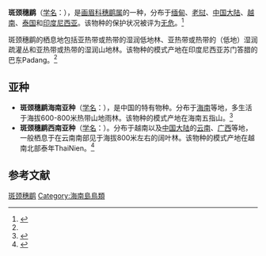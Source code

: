 {{Speciesbox
| name = 斑颈穗鹛
| image = 
| status = LC | status_system = IUCN3.1
| genus = Stachyris
| species = striolata
| authority = Müller, 1835<ref name='id3546'>{{cite web| url =http://www.bioinfo.cn/db05/BjdwSpecies.php?action=view&id=3546| title =斑颈穗鹛| work =《中国动物物种编目数据库》| publisher =中国科学院微生物研究所| author =中国科学院动物研究所| accessdate =2009-04-04| deadurl =yes| archiveurl =https://web.archive.org/web/20160305015924/http://www.bioinfo.cn/db05/BjdwSpecies.php?action=view&id=3546| archivedate =2016-03-05}}</ref>
| range_map = 
}}

'''斑颈穗鹛'''（[[学名|学名]]：{{lang|la|''Stachyris striolata''}}），是[[画眉科|画眉科]][[穗鹛属|穗鹛属]]的一种，分布于[[缅甸|缅甸]]、[[老挝|老挝]]、[[中国大陆|中国大陆]]、[[越南|越南]]、[[泰国|泰国]]和[[印度尼西亚|印度尼西亚]]。该物种的保护状况被评为[[无危|无危]]。<ref>{{cite web|url=http://www.birdlife.org/datazone/speciesfactsheet.php?id=7927&m=0|title=Stachyris striolata|publisher=[[国际鸟盟|BirdLife.org]]|accessdate=2011-06-27|archive-date=2016-03-05|archive-url=https://web.archive.org/web/20160305013248/http://www.birdlife.org/datazone/speciesfactsheet.php?id=7927&m=0|dead-url=no}}</ref>

斑颈穗鹛的栖息地包括亚热带或热带的湿润低地林、亚热带或热带的（低地）湿润疏灌丛和亚热带或热带的湿润山地林。该物种的模式产地在印度尼西亚苏门答腊的巴东Padang。<ref name='id3546'/>

==亚种==
*'''斑颈穗鹛海南亚种'''（[[学名|学名]]：{{lang|la|''Stachyris striolata swinhoei''}}），是中国的特有物种。分布于[[海南|海南]]等地，多生活于海拔600-800米热带山地雨林。该物种的模式产地在海南五指山。<ref name='id3547'>{{cite web| url =http://www.bioinfo.cn/db05/BjdwSpecies.php?action=view&id=3547| title =斑颈穗鹛海南亚种| work =《中国动物物种编目数据库》| publisher =中国科学院微生物研究所| author =中国科学院动物研究所| accessdate =2009-04-04| deadurl =yes| archiveurl =https://web.archive.org/web/20160305071051/http://www.bioinfo.cn/db05/BjdwSpecies.php?action=view&id=3547| archivedate =2016-03-05}}</ref>
*'''斑颈穗鹛西南亚种'''（[[学名|学名]]：{{lang|la|''Stachyris striolata tonkinensis''}}）。分布于越南以及[[中国大陆|中国大陆]]的[[云南|云南]]、[[广西|广西]]等地，一般栖息于在云南南部见于海拔800米左右的阔叶林。该物种的模式产地在越南北部泰年ThaiNien。<ref name='id3548'>{{cite web| url =http://www.bioinfo.cn/db05/BjdwSpecies.php?action=view&id=3548| title =斑颈穗鹛西南亚种| work =《中国动物物种编目数据库》| publisher =中国科学院微生物研究所| author =中国科学院动物研究所| accessdate =2009-04-04| deadurl =yes| archiveurl =https://web.archive.org/web/20160305053545/http://www.bioinfo.cn/db05/BjdwSpecies.php?action=view&id=3548| archivedate =2016-03-05}}</ref>

== 参考文献 ==
{{reflist}}
{{Taxonbar|from=Q1038020}}

[[Category:穗鹛属|斑颈穗鹛]]
[[Category:海南島鳥類|Category:海南島鳥類]]